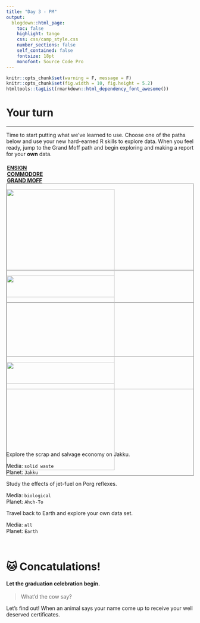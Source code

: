 ```yaml
---
title: "Day 3 - PM"
output: 
  blogdown::html_page: 
    toc: false
    highlight: tango
    css: css/camp_style.css
    number_sections: false
    self_contained: false
    fontsize: 18pt
    monofont: Source Code Pro
---
```


```r
knitr::opts_chunk$set(warning = F, message = F)
knitr::opts_chunk$set(fig.width = 10, fig.height = 5.2) 
htmltools::tagList(rmarkdown::html_dependency_font_awesome())
```


# Your turn
<hr class="hrlvl2">

Time to start putting what we've learned to use. Choose one of the paths below and use your new hard-earned R skills to explore data. When you feel ready, jump to the <i class="fa fa-star fa-xs" aria-hidden="true" style="color: #fa970c;"></i><i class="fa fa-star fa-xs" aria-hidden="true" style="color: #fa970c;"></i><i class="fa fa-star fa-xs" aria-hidden="true" style="color: #fa970c;"></i>Grand Moff path and begin exploring and making a report for your __own__ data. 


<div class="row3" style = "margin-top: 20px;">

<div class="column3"><span style="margin-left: 2px;">
<a href="level1_jakku_explore.html"><i class="fa fa-star" aria-hidden="true" style="color: #fa970c;"></i> __ENSIGN__ </a>
</span></div> 

<div class="column3"> <span style="margin-left: 2px; display: inline;">
<a href="level2_porg_exposure.html"> <i class="fa fa-star" aria-hidden="true" style="color: #fa970c;"></i><i class="fa fa-star" aria-hidden="true" style="color: #fa970c;"></i> __COMMODORE__ </a> 
</span></div> 

<div class="column3"> <span style="margin-left: 2px;">
<a href="level3_example_outline.html"><i class="fa fa-star" aria-hidden="true" style="color: #fa970c;"></i><i class="fa fa-star" aria-hidden="true" style="color: #fa970c;"></i><i class="fa fa-star" aria-hidden="true" style="color: #fa970c;"></i> __GRAND MOFF__ </a>
</span></div>
</div>


<div class="row3">

<div class="column3" style="height: 232px; max-height: 232px;">
<div class="" style="border: 1px solid grey;">
<a href="level1_jakku_explore.html"><img src="../images/jakku_sq.PNG" style="width: 290px;"></a>
</div></div>

<div class="column3" style="height: 232px; max-height: 232px;">
<div class="" style="border: 1px solid grey;">
<a href="level2_porg_exposure.html"><img src="../images/fly_porgs_sq.jpg" style="width: 290px;"></a>
</div></div>

<div class="column3" style="height: 232px; max-height: 232px;">
<div class="" style="border: 1px solid grey;">
<a href="level3_example_outline.html"><img src="../images/death_star_sq.PNG" style="width: 290px;"></a>
</div></div>

</div>


<div class="row3" style = "margin-top: 22px;">
<div class="column3">

Explore the scrap and salvage economy on Jakku.

Media: `solid waste`  
Planet: `Jakku`
</div>

<div class="column3">
Study the effects of jet-fuel on Porg reflexes.

Media: `biological`  
Planet: `Ahch-To`
</div> 

<div class="column3">
Travel back to Earth and explore your own data set.

Media: `all`  
Planet: `Earth`
</div>

</div>
 
<br>

# 🐱 Concatulations!

#### Let the graduation celebration begin. {-}

> What'd the cow say?

<div class="well">
Let's find out! When an animal says your name come up to receive your well deserved certificates.
</div>
